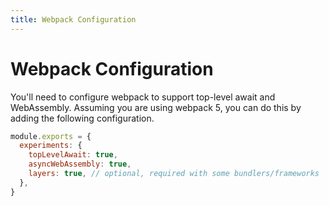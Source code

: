 ```yaml
---
title: Webpack Configuration
---
```


# Webpack Configuration

You'll need to configure webpack to support top-level await and WebAssembly. Assuming you are using webpack 5, you can do this by adding the following configuration.

```js filename="webpack.config.js" copy
module.exports = {
  experiments: {
    topLevelAwait: true,
    asyncWebAssembly: true,
    layers: true, // optional, required with some bundlers/frameworks
  },
}
```